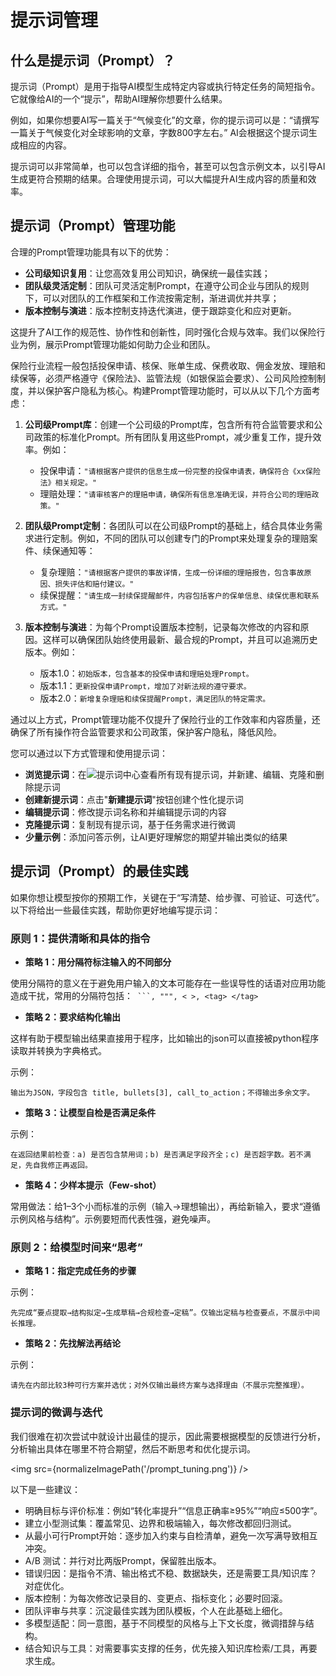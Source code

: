 
# 提示词管理
## 什么是提示词（Prompt）？

提示词（Prompt）是用于指导AI模型生成特定内容或执行特定任务的简短指令。它就像给AI的一个“提示”，帮助AI理解你想要什么结果。

例如，如果你想要AI写一篇关于“气候变化”的文章，你的提示词可以是：“请撰写一篇关于气候变化对全球影响的文章，字数800字左右。” AI会根据这个提示词生成相应的内容。

提示词可以非常简单，也可以包含详细的指令，甚至可以包含示例文本，以引导AI生成更符合预期的结果。合理使用提示词，可以大幅提升AI生成内容的质量和效率。

## 提示词（Prompt）管理功能

合理的Prompt管理功能具有以下的优势：

* **公司级知识复用**：让您高效复用公司知识，确保统一最佳实践；
* **团队级灵活定制**：团队可灵活定制Prompt，在遵守公司企业与团队的规则下，可以对团队的工作框架和工作流按需定制，渐进调优并共享；
* **版本控制与演进**：版本控制支持迭代演进，便于跟踪变化和应对更新。

这提升了AI工作的规范性、协作性和创新性，同时强化合规与效率。我们以保险行业为例，展示Prompt管理功能如何助力企业和团队。

保险行业流程一般包括投保申请、核保、账单生成、保费收取、佣金发放、理赔和续保等，必须严格遵守《保险法》、监管法规（如银保监会要求）、公司风险控制制度，并以保护客户隐私为核心。构建Prompt管理功能时，可以从以下几个方面考虑：

1. **公司级Prompt库**：创建一个公司级的Prompt库，包含所有符合监管要求和公司政策的标准化Prompt。所有团队复用这些Prompt，减少重复工作，提升效率。例如：

   - 投保申请：`"请根据客户提供的信息生成一份完整的投保申请表，确保符合《xx保险法》相关规定。"`
   - 理赔处理：`"请审核客户的理赔申请，确保所有信息准确无误，并符合公司的理赔政策。"`

2. **团队级Prompt定制**：各团队可以在公司级Prompt的基础上，结合具体业务需求进行定制。例如，不同的团队可以创建专门的Prompt来处理复杂的理赔案件、续保通知等：

   - 复杂理赔：`"请根据客户提供的事故详情，生成一份详细的理赔报告，包含事故原因、损失评估和赔付建议。"`
   - 续保提醒：`"请生成一封续保提醒邮件，内容包括客户的保单信息、续保优惠和联系方式。"`

3. **版本控制与演进**：为每个Prompt设置版本控制，记录每次修改的内容和原因。这样可以确保团队始终使用最新、最合规的Prompt，并且可以追溯历史版本。例如：
    
    - 版本1.0：`初始版本，包含基本的投保申请和理赔处理Prompt。`
    - 版本1.1：`更新投保申请Prompt，增加了对新法规的遵守要求。`
    - 版本2.0：`新增复杂理赔和续保提醒Prompt，满足团队的特定需求。`

通过以上方式，Prompt管理功能不仅提升了保险行业的工作效率和内容质量，还确保了所有操作符合监管要求和公司政策，保护客户隐私，降低风险。

您可以通过以下方式管理和使用提示词：

* **浏览提示词**：在![提示词中心](https://chat.i-lingro.com/#/global-settings/prompts)查看所有现有提示词，并新建、编辑、克隆和删除提示词
* **创建新提示词**：点击"**新建提示词**"按钮创建个性化提示词
* **编辑提示词**：修改提示词名称和并编辑提示词的内容
* **克隆提示词**：复制现有提示词，基于任务需求进行微调
* **少量示例**：添加问答示例，让AI更好理解您的期望并输出类似的结果

## 提示词（Prompt）的最佳实践

如果你想让模型按你的预期工作，关键在于“写清楚、给步骤、可验证、可迭代”。以下将给出一些最佳实践，帮助你更好地编写提示词：

### 原则 1：提供清晰和具体的指令

* **策略 1：用分隔符标注输入的不同部分**

使用分隔符的意义在于避免用户输入的文本可能存在一些误导性的话语对应用功能造成干扰，常用的分隔符包括：` ```, """, < >, <tag> </tag>`

* **策略 2：要求结构化输出**

这样有助于模型输出结果直接用于程序，比如输出的json可以直接被python程序读取并转换为字典格式。

示例：
```
输出为JSON，字段包含 title, bullets[3], call_to_action；不得输出多余文字。
```

* **策略 3：让模型自检是否满足条件**

示例：
```
在返回结果前检查：a) 是否包含禁用词；b) 是否满足字段齐全；c) 是否超字数。若不满足，先自我修正再返回。
```

* **策略 4：少样本提示（Few-shot）**

常用做法：给1–3个小而标准的示例（输入→理想输出），再给新输入，要求“遵循示例风格与结构”。示例要短而代表性强，避免噪声。

### 原则 2：给模型时间来“思考”

* **策略 1：指定完成任务的步骤**

示例：

```
先完成“要点提取→结构拟定→生成草稿→合规检查→定稿”。仅输出定稿与检查要点，不展示中间长推理。
```

* **策略 2：先找解法再结论**

示例：

```
请先在内部比较3种可行方案并选优；对外仅输出最终方案与选择理由（不展示完整推理）。
```

### 提示词的微调与迭代

我们很难在初次尝试中就设计出最佳的提示，因此需要根据模型的反馈进行分析，分析输出具体在哪里不符合期望，然后不断思考和优化提示词。

<img src={normalizeImagePath('/prompt_tuning.png')} />

以下是一些建议：

* 明确目标与评价标准：例如“转化率提升”“信息正确率≥95%”“响应≤500字”。
* 建立小型测试集：覆盖常见、边界和极端输入，每次修改都回归测试。
* 从最小可行Prompt开始：逐步加入约束与自检清单，避免一次写满导致相互冲突。
* A/B 测试：并行对比两版Prompt，保留胜出版本。
* 错误归因：是指令不清、输出格式不稳、数据缺失，还是需要工具/知识库？对症优化。
* 版本控制：为每次修改记录目的、变更点、指标变化；必要时回滚。
* 团队评审与共享：沉淀最佳实践为团队模板，个人在此基础上细化。
* 多模型适配：同一意图，基于不同模型的风格与上下文长度，微调措辞与结构。
* 结合知识与工具：对需要事实支撑的任务，优先接入知识库检索/工具，再要求生成。